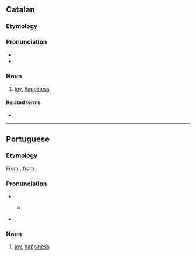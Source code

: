{{also|Alegria|alegría}}
==Catalan==

===Etymology===
{{af|ca|alegre|-ia}}

===Pronunciation===
* {{ca-IPA}}
* {{rhymes|ca|ia}}

===Noun===
{{ca-noun|f}}

# {{lb|ca|usually|uncountable}} [[joy]], [[happiness]]

====Related terms====
* {{l|ca|alegrar}}

----

==Portuguese==

===Etymology===
From {{inh|pt|roa-opt|alegria}}, from {{suffix|roa-opt|alegre|ia|gloss1=happy|nocat=1}}.

===Pronunciation===
{{pt-IPA}}
** {{a|Northeast Brazil}} {{IPA|pt|/a.le.ˈɡɾi.ɐ/|/a.li.ˈɡɾi.ɐ/}}
* {{hyphenation|pt|a|le|gri|a}}

===Noun===
{{pt-noun|f}}

# [[joy]], [[happiness]].